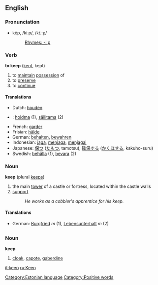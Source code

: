 ==English==
=== Pronunciation ===
*kēp, /kiːp/, /<tt>ki:p</tt>/
*:[[Rhymes:English:-iːp|Rhymes: -iːp]]

=== Verb ===

'''to keep''' ([[kept]], kept)

# to [[maintain]] [[possession]] of
# to [[preserve]]
# to [[continue]]

==== Translations ====
*Dutch: [[houden]]
* {{et}}: [[hoidma]] (1), [[säilitama]] (2)
*French: [[garder]]
*Frisian: [[hâlde]]
*German: [[behalten]], [[bewahren]]
*Indonesian: [[jaga]], [[jaga|menjaga]], [[jaga|menjagai]]
*Japanese: [[保つ]] ([[たもつ]], tamotsu), [[確保]]する ([[かくほ]]する, kakuho-suru)
*Swedish: [[behålla]] (1), [[bevara]] (2)

===Noun===
'''keep''' (plural [[keeps]])

# the main [[tower]] of a castle or fortress, located within the castle walls
# [[support]]
#: ''He works as a cobbler's apprentice for his keep.''

====Translations====
*German: [[Burgfried]] ''m'' (1), [[Lebensunterhalt]] ''m'' (2)


=={{et}}==
[[Category:Estonian language]]
===Noun===
'''keep'''
# [[cloak]], [[capote]], [[gaberdine]]

[[it:keep]]
[[ru:Keep]]
[[Category:Positive words]]